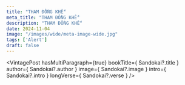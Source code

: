 ```yaml
---
title: "THAM ĐỒNG KHẾ"
meta_title: "THAM ĐỒNG KHẾ"
description: "THAM ĐỒNG KHẾ"
date: 2024-11-04
image: "/images/wide/meta-image-wide.jpg"
tags: ['Alert']
draft: false
---
```



<div style="width: 50%; margin: auto">
  <Youtube client:load id={Sandokai?.youtubeId} title={Sandokai?.title} />
</div>

<VintagePost
  hasMultiParagraph={true}
  bookTitle={ Sandokai?.title }
  author={ Sandokai?.author }
  image={ Sandokai?.image }
  intro={ Sandokai?.intro }
  longVerse={ Sandokai?.verse }
/>
